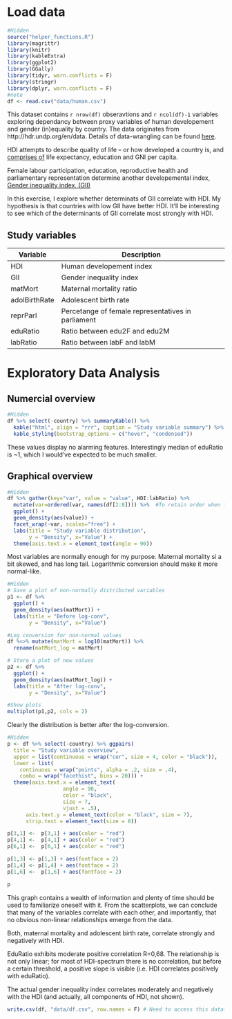 # Load data
```R
#Hidden
source("helper_functions.R")
library(magrittr)
library(knitr)
library(kableExtra)
library(ggplot2)
library(GGally)
library(tidyr, warn.conflicts = F)
library(stringr)
library(dplyr, warn.conflicts = F)
#note
df <- read.csv("data/human.csv")
```
This dataset contains `r nrow(df)` obseravtions and `r ncol(df)-1` variables exploring dependancy between proxy variables of human developement and gender (in)equality by country. The data originates from http://hdr.undp.org/en/data. Details of data-wrangling can be found [here](https://github.com/Juhous/IODS-final/blob/master/create_human.R).

HDI attempts to describe quality of life -- or how developed a country is, and [comprises of](http://hdr.undp.org/en/content/human-development-index-hdi) life expectancy, education and GNI per capita. 

Female labour participation, education, reproductive health and parliamentary representation determine another developemental index, [Gender inequality index, (GII)](http://hdr.undp.org/en/content/gender-inequality-index-gii)

In this exercise, I explore whether determinats of GII  correlate with HDI. My hypothesis is that countries with low GII have better HDI. It'll be interesting to see which of the determinants of GII correlate most strongly with HDI. 

## Study variables

| Variable | Description |
|------|---------|
| HDI | Human developement index |
| GII | Gender inequality index |
| matMort | Maternal mortality ratio |
| adolBirthRate | Adolescent birth rate |
| reprParl | Percetange of female representatives in parliament |
| eduRatio | Ratio between edu2F and edu2M |
| labRatio | Ratio between labF and labM |


# Exploratory Data Analysis
## Numercial overview
```r
#Hidden
df %>% select(-country) %>% summaryKable() %>% 
  kable("html", align = "rrr", caption = "Study variable summary") %>%
  kable_styling(bootstrap_options = c("hover", "condensed"))
```

These values display no alarming features. Interestingly median of eduRatio is ~1, which I would've expected to be much smaller. 

## Graphical overview
```R
#Hidden
df %>% gather(key="var", value = "value", HDI:labRatio) %>%
  mutate(var=ordered(var, names(df[2:8]))) %>%  #To retain order when facetting
  ggplot() +
  geom_density(aes(value)) + 
  facet_wrap(~var, scales="free") +
  labs(title = "Study variable distribution", 
       y = "Density", x="Value") +
  theme(axis.text.x = element_text(angle = 90))
```

Most variables are normally enough for my purpose. Maternal mortality si a bit skewed, and has long tail. Logarithmic conversion should make it more normal-like. 

```R
#Hidden
# Save a plot of non-normally distributed variables
p1 <- df %>% 
  ggplot() +
  geom_density(aes(matMort)) + 
  labs(title = "Before log-conv", 
       y = "Density", x="Value") 

#Log conversion for non-normal values
df %<>% mutate(matMort = log10(matMort)) %>% 
  rename(matMort_log = matMort)

# Store a plot of new values
p2 <- df %>% 
  ggplot() +
  geom_density(aes(matMort_log)) + 
  labs(title = "After log-conv", 
       y = "Density", x="Value") 

#Show plots
multiplot(p1,p2, cols = 2)
```

Clearly the distribution is better after the log-conversion. 

```r
#Hidden
p <- df %>% select(-country) %>% ggpairs(
  title = "Study variable overview",
  upper = list(continuous = wrap("cor", size = 4, color = "black")),
  lower = list(
    continuous = wrap("points", alpha = .2, size = .4),
    combo = wrap("facethist", bins = 20))) +
  theme(axis.text.x = element_text(
                  angle = 90,
                  color = "black",
                  size = 7,
                  vjust = .5),
      axis.text.y = element_text(color = "black", size = 7),
      strip.text = element_text(size = 8))

p[3,1] <-  p[3,1] + aes(color = "red")
p[4,1] <-  p[4,1] + aes(color = "red")
p[6,1] <-  p[6,1] + aes(color = "red")

p[1,3] <- p[1,3] + aes(fontface = 2)
p[1,4] <- p[1,4] + aes(fontface = 2)
p[1,6] <-  p[1,6] + aes(fontface = 2)

p
```

This graph contains a wealth of information and plenty of time should be used to familiarize oneself with it. From the scatterplots, we can conclude that many of the variables correlate with each other, and importantly, that no obvious non-linear relationships emerge from the data. 

Both, maternal mortality and adolescent birth rate, correlate strongly and negatively with HDI. 

EduRatio exhibits moderate positive correlation R=0,68. The relationship is not only linear; for most of HDI-spectrum there is no correlation, but before a certain threshold, a positive slope is visible (i.e. HDI correlates positively with eduRatio). 


The actual gender inequality index correlates moderately and negatively  with the HDI (and actually, all components of HDI, not shown). 

```r
write.csv(df, "data/df.csv", row.names = F) # Need to access this dataframe on later .Rmds
```